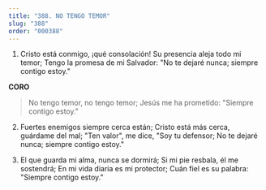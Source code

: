 ```yaml
---
title: "388. NO TENGO TEMOR"
slug: "388"
order: "000388"
---
```

1. Cristo está conmigo, ¡qué consolación! Su presencia aleja todo mi temor; Tengo la promesa de mi Salvador:
"No te dejaré nunca; siempre contigo estoy."

**CORO**

> No tengo temor, no tengo temor;
Jesús me ha prometido: "Siempre contigo estoy."

2. Fuertes enemigos siempre cerca están; Cristo está más cerca, guárdame del mal; "Ten valor", me dice, "Soy tu defensor;
No te dejaré nunca; siempre contigo estoy."

3. El que guarda mi alma, nunca se dormirá; Si mi pie resbala, él me sostendrá;
En mi vida diaria es mi protector;
Cuán fiel es su palabra: "Siempre contigo estoy."
